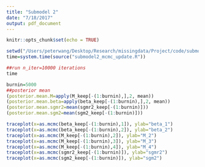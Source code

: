 ```yaml
---
title: "Submodel 2"
date: "7/18/2017"
output: pdf_document
---
```


```r
knitr::opts_chunk$set(echo = TRUE)
```

```r
setwd("/Users/peterwang/Desktop/Research/missingdata/Project/code/submodel2")
time=system.time(source("submodel2_mcmc_update.R")) 
```

```r
##run n_iter=10000 iterations
time
```

```r
burnin=5000
##posterior mean
(posterior.mean.M=apply(M_keep[-(1:burnin),],2, mean))
(posterior.mean.beta=apply(beta_keep[-(1:burnin),],2, mean))
(posterior.mean.sgmr2=mean(sgmr2_keep[-(1:burnin)]))
(posterior.mean.sgm2=mean(sgm2_keep[-(1:burnin)]))
```

```r
traceplot(x=as.mcmc(beta_keep[-(1:burnin),1]), ylab="beta_1")
traceplot(x=as.mcmc(beta_keep[-(1:burnin),2]), ylab="beta_2")
traceplot(x=as.mcmc(M_keep[-(1:burnin),2]), ylab="M_2")
traceplot(x=as.mcmc(M_keep[-(1:burnin),3]), ylab="M_3")
traceplot(x=as.mcmc(M_keep[-(1:burnin),4]), ylab="M_4")
traceplot(x=as.mcmc(sgmr2_keep[-(1:burnin)]), ylab="sgmr2")
traceplot(x=as.mcmc(sgm2_keep[-(1:burnin)]), ylab="sgm2")
```

